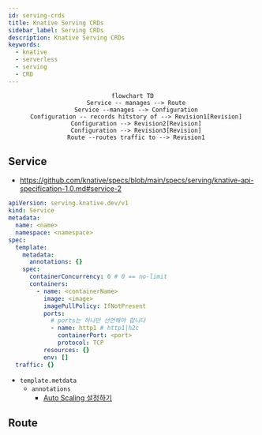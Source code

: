 ```yaml
---
id: serving-crds
title: Knative Serving CRDs
sidebar_label: Serving CRDs
description: Knative Serving CRDs
keywords:
  - knative
  - serverless
  - serving
  - CRD
---
```


<center>

```mermaid
flowchart TD
  Service -- manages --> Route
  Service --manages --> Configuration
  Configuration -- records hitstory of --> Revision1[Revision]
  Configuration --> Revision2[Revision]
  Configuration --> Revision3[Revision]
  Route --routes traffic to --> Revision1
```

</center>

## Service

- https://github.com/knative/specs/blob/main/specs/serving/knative-api-specification-1.0.md#service-2

```yaml
apiVersion: serving.knative.dev/v1
kind: Service
metadata:
  name: <name>
  namespace: <namespace>
spec:
  template:
    metadata:
      annotations: {}
    spec:
      containerConcurrency: 0 # 0 == no-limit
      containers:
        - name: <containerName>
          image: <image>
          imagePullPolicy: IfNotPresent
          ports:
            # ports는 하나만 선언해야 합니다
            - name: http1 # http1|h2c
              containerPort: <port>
              protocol: TCP
          resources: {}
          env: []
  traffic: {}
```

- `template.metdata`
  - `annotations`
    - [Auto Scaling 설정하기](/docs/mlops/provisioning/knative/autoscaling)

## Route
